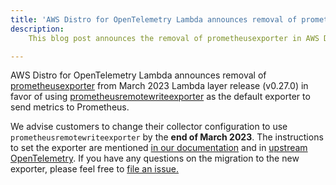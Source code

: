 ```yaml
---
title: 'AWS Distro for OpenTelemetry Lambda announces removal of prometheusexporter from March 2023 release'
description:
    This blog post announces the removal of prometheusexporter in AWS Distro for OpenTelemetry Lambda.

---
```



<SectionSeparator />

AWS Distro for OpenTelemetry Lambda announces removal of [prometheusexporter](https://github.com/open-telemetry/opentelemetry-collector-contrib/tree/main/exporter/prometheusexporter) from March 2023 Lambda layer release (v0.27.0) in favor of using [prometheusremotewriteexporter](https://github.com/open-telemetry/opentelemetry-collector-contrib/blob/main/exporter/prometheusremotewriteexporter/README.md) as the default exporter to send metrics to Prometheus.

<SectionSeparator />

We advise customers to change their collector configuration to use `prometheusremotewriteexporter` by the **end of March 2023**. The instructions to set the exporter are mentioned [in our documentation](https://aws-otel.github.io/docs/getting-started/advanced-prometheus-remote-write-configurations#prometheus-remote-write-exporter-configurations) and in [upstream OpenTelemetry](https://github.com/open-telemetry/opentelemetry-collector-contrib/blob/main/exporter/prometheusremotewriteexporter/README.md#getting-started). If you have any questions on the migration to the new exporter, please feel free to [file an issue.](https://github.com/aws-observability/aws-otel-lambda/issues)